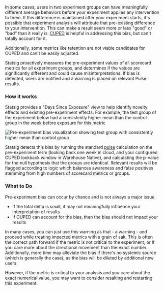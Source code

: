In some cases, users in two experiment groups can have meaningfully different average behaviors before your experiment applies any intervention to them. If this difference is maintained after your experiment starts, it's possible that experiment analysis will attribute that pre-existing difference to your intervention.
This can make a result seem more or less "good" or "bad" than it really is.
[CUPED](/experiments/statistical-methods/methodologies/cuped) is helpful in addressing this bias, but can't totally account for it.

Additionally, some metrics like retention are not viable candidates for CUPED and can't be easily adjusted.

Statsig proactively measures the pre-experiment values of all scorecard metrics for all experiment groups, and determines if the values are significantly different and could cause misinterpretations.
If bias is detected, users are notified and a warning is placed on relevant Pulse results.

### How it works

Statsig provides a "Days Since Exposure" view to help identify novelty effects and existing pre-experiment effects. For example, the test group of the experiment below had a consistently higher mean
than the control group in the week before exposure for this metric

<Frame>
  <img src="https://user-images.githubusercontent.com/102695539/246545035-22ff2db6-9c08-4227-a53d-8faa8feb5e92.png" alt="Pre-experiment bias visualization showing test group with consistently higher mean than control group" />
</Frame>

Statsig detects this bias by running the standard [pulse](/pulse/read-pulse) calculation on the pre-experiment term (looking back one week in cloud, and your configured CUPED lookback window in Warehouse Native), and calculating the p-value for the null hypothesis that the groups are identical.
Relevant results will be flagged according to logic which balances awareness and false positives stemming from high numbers of scorecard metrics or groups.

### What to Do

Pre-experiment bias can occur by chance and is not always a major issue.

- If the total delta is small, it may not meaningfully influence your interpretation of results
- If CUPED can account for the bias, then the bias should not impact your results

In many cases, you can just use this warning as that - a warning - and proceed while treating impacted metrics with a grain of salt.
This is often the correct path forward if the metric is not critical to the experiment, or if you care more about the directional movement than the exact number.
Additionally, more time may alleviate the bias if there's no systemic source (which is generally the case), as the bias will be diluted by additional new users.

However, if the metric is critical to your analysis and you care about the exact numerical value, you may want to consider resalting and restarting this experiment.
